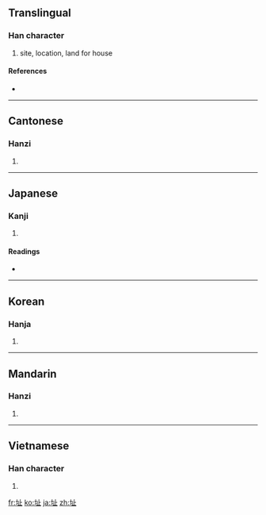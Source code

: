 {{also|阯}}
==Translingual==

===Han character===
{{Han char|rn=32|rad=土|as=04|sn=7|four=4111<sub>0</sub>|canj=土卜中一 (GYLM)}}

# site, location, land for house

====References====
* {{Han ref|kx=0224.240|dkj=04908|dj=0459.120|hdz=10422.130|uh=5740|ud=22336|bh=A77D|bd=42877}}

----

==Cantonese==

===Hanzi===
{{yue-hanzi|jyut=|y=ji2}}

# {{defn|Cantonese|sort=土04}}

----

==Japanese==

===Kanji===
{{ja-kanji|grade=|rs=土04}}

# {{defn|Japanese|sort=土04}}

====Readings====
* {{ja-readings|on=[[し]] (shi)|kun=[[あと]] (ato)}}

----

==Korean==

===Hanja===
{{ko-hanja|hangeul=지|rv=ji|mr=chi}}

# {{defn|Korean|sort=土04}}

----

==Mandarin==

===Hanzi===
{{cmn-hanzi|pin=[[zhǐ]] ([[zhi3]])|wg=chih<sup>3</sup>}}

# {{defn|Mandarin|sort=土04}}

----

==Vietnamese==

===Han character===
{{vi-hantu|[[chỉ]], [[xởi]]|rs=土04}}

# {{defn|Vietnamese|sort=土04}}

[[fr:址]]
[[ko:址]]
[[ja:址]]
[[zh:址]]